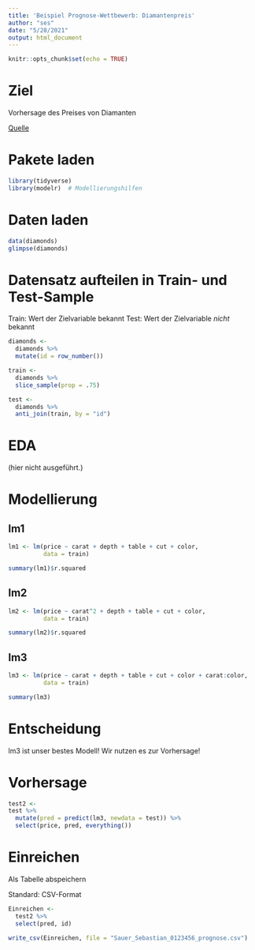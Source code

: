 ```yaml
---
title: 'Beispiel Prognose-Wettbewerb: Diamantenpreis'
author: "ses"
date: "5/28/2021"
output: html_document
---
```


```r
knitr::opts_chunk$set(echo = TRUE)
```


# Ziel

Vorhersage des Preises von Diamanten


[Quelle](https://data-se.netlify.app/2021/05/19/vohrersgage-modellierung-des-preises-von-diamanten/)


# Pakete laden

```r
library(tidyverse)
library(modelr)  # Modellierungshilfen
```



# Daten laden

```r
data(diamonds)
glimpse(diamonds)
```


# Datensatz aufteilen in Train- und Test-Sample


Train: Wert der Zielvariable bekannt
Test: Wert der Zielvariable *nicht* bekannt

```r
diamonds <- 
  diamonds %>% 
  mutate(id = row_number())
```



```r
train <- 
  diamonds %>% 
  slice_sample(prop = .75)
```



```r
test <- 
  diamonds %>% 
  anti_join(train, by = "id")
```


# EDA

(hier nicht ausgeführt.)


# Modellierung

## lm1 
```r
lm1 <- lm(price ~ carat + depth + table + cut + color,
          data = train)
```



```r
summary(lm1)$r.squared
```


## lm2

```r
lm2 <- lm(price ~ carat^2 + depth + table + cut + color,
          data = train)
```

```r
summary(lm2)$r.squared
```


## lm3


```r
lm3 <- lm(price ~ carat + depth + table + cut + color + carat:color,
          data = train)
```

```r
summary(lm3)
```



# Entscheidung

lm3 ist unser bestes Modell! Wir nutzen es zur  Vorhersage!


# Vorhersage

```r
test2 <- 
test %>% 
  mutate(pred = predict(lm3, newdata = test)) %>% 
  select(price, pred, everything())
```


# Einreichen

Als Tabelle abspeichern

Standard: CSV-Format

```r
Einreichen <- 
  test2 %>% 
  select(pred, id)
```



```r
write_csv(Einreichen, file = "Sauer_Sebastian_0123456_prognose.csv")
```

